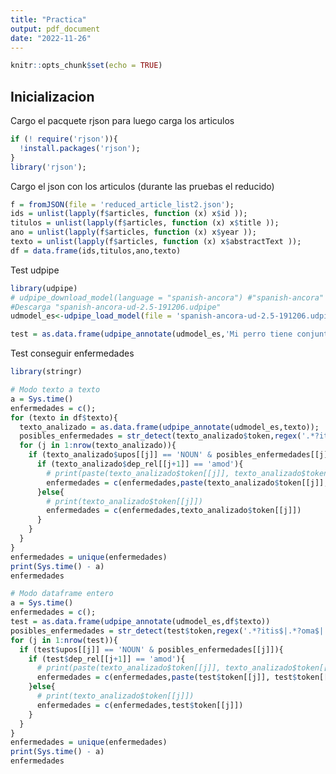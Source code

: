 ```yaml
---
title: "Practica"
output: pdf_document
date: "2022-11-26"
---
```


```r
knitr::opts_chunk$set(echo = TRUE)
```

## Inicializacion

Cargo el pacquete rjson para luego carga los articulos
```r
if (! require('rjson')){
  !install.packages('rjson');
}
library('rjson');
```

Cargo el json con los articulos (durante las pruebas el reducido)
```r
f = fromJSON(file = 'reduced_article_list2.json');
ids = unlist(lapply(f$articles, function (x) x$id ));
titulos = unlist(lapply(f$articles, function (x) x$title ));
ano = unlist(lapply(f$articles, function (x) x$year ));
texto = unlist(lapply(f$articles, function (x) x$abstractText ));
df = data.frame(ids,titulos,ano,texto)

```

Test udpipe
```r
library(udpipe)
# udpipe_download_model(language = "spanish-ancora") #"spanish-ancora" or "spanish-gsd"
#Descarga "spanish-ancora-ud-2.5-191206.udpipe"
udmodel_es<-udpipe_load_model(file = 'spanish-ancora-ud-2.5-191206.udpipe');
```

```r
test = as.data.frame(udpipe_annotate(udmodel_es,'Mi perro tiene conjuntibitis severa en los ojos'))
```

Test conseguir enfermedades
```r
library(stringr)
```


```r
# Modo texto a texto
a = Sys.time()
enfermedades = c();
for (texto in df$texto){
  texto_analizado = as.data.frame(udpipe_annotate(udmodel_es,texto));
  posibles_enfermedades = str_detect(texto_analizado$token,regex('.*?itis$|.*?oma$|.*?algia$|^hipo.*|^hiper.*'))
  for (j in 1:nrow(texto_analizado)){
    if (texto_analizado$upos[[j]] == 'NOUN' & posibles_enfermedades[[j]]){
      if (texto_analizado$dep_rel[[j+1]] == 'amod'){
        # print(paste(texto_analizado$token[[j]], texto_analizado$token[[j+1]],sep = " "))
        enfermedades = c(enfermedades,paste(texto_analizado$token[[j]], texto_analizado$token[[j+1]],sep = " ") )
      }else{
        # print(texto_analizado$token[[j]])
        enfermedades = c(enfermedades,texto_analizado$token[[j]])
      }
    }
  }
}
enfermedades = unique(enfermedades)
print(Sys.time() - a)
enfermedades
```

```r
# Modo dataframe entero
a = Sys.time()
enfermedades = c();
test = as.data.frame(udpipe_annotate(udmodel_es,df$texto))
posibles_enfermedades = str_detect(test$token,regex('.*?itis$|.*?oma$|.*?algia$|^hipo.*|^hiper.*'))
for (j in 1:nrow(test)){
  if (test$upos[[j]] == 'NOUN' & posibles_enfermedades[[j]]){
    if (test$dep_rel[[j+1]] == 'amod'){
      # print(paste(texto_analizado$token[[j]], texto_analizado$token[[j+1]],sep = " "))
      enfermedades = c(enfermedades,paste(test$token[[j]], test$token[[j+1]],sep = " ") )
    }else{
      # print(texto_analizado$token[[j]])
      enfermedades = c(enfermedades,test$token[[j]])
    }
  }
}
enfermedades = unique(enfermedades)
print(Sys.time() - a)
enfermedades
```

